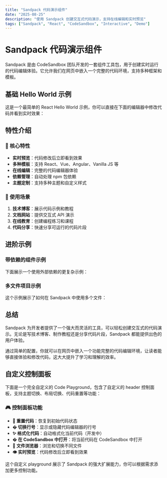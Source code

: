 ```yaml
---
title: "Sandpack 代码演示组件"
date: "2025-08-25"
description: "使用 Sandpack 创建交互式代码演示，支持在线编辑和实时预览"
tags: ["Sandpack", "React", "CodeSandbox", "Interactive", "Demo"]
---
```


# Sandpack 代码演示组件

Sandpack 是由 CodeSandbox 团队开发的一套组件工具包，用于创建实时运行的代码编辑体验。它允许我们在网页中嵌入一个完整的代码环境，支持多种框架和模板。

## 基础 Hello World 示例

这是一个最简单的 React Hello World 示例，你可以直接在下面的编辑器中修改代码并看到实时效果：

<SandpackDemo />

## 特性介绍

### 🎯 核心特性

- **实时预览**：代码修改后立即看到效果
- **多种模板**：支持 React、Vue、Angular、Vanilla JS 等
- **在线编辑**：完整的代码编辑器体验
- **依赖管理**：自动处理 npm 包依赖
- **主题定制**：支持多种主题和自定义样式

### 🚀 使用场景

1. **技术博客**：展示代码示例和教程
2. **文档网站**：提供交互式 API 演示
3. **在线教育**：创建编程练习和课程
4. **代码分享**：快速分享可运行的代码片段

## 进阶示例

### 带依赖的组件示例

下面展示一个使用外部依赖的更复杂示例：

<SandpackWithDependencies />

### 多文件项目示例

这个示例展示了如何在 Sandpack 中使用多个文件：

<SandpackMultiFile />

## 总结

Sandpack 为开发者提供了一个强大而灵活的工具，可以轻松创建交互式的代码演示。无论是写技术博客、制作教程还是分享代码片段，Sandpack 都能提供出色的用户体验。

通过简单的配置，你就可以在网页中嵌入一个功能完整的代码编辑环境，让读者能够直接体验和修改代码，这大大提升了学习和理解的效率。

## 自定义控制面板

下面是一个完全自定义的 Code Playground，包含了自定义的 header 控制面板，支持主题切换、布局切换、代码重置等功能：

<CustomSandpackPlaygroundDemo />

### 🎮 控制面板功能

- **🔄 重置代码**：恢复到初始代码状态
- **� 切换行号**：显示或隐藏代码编辑器的行号
- **✨ 格式化代码**：自动格式化当前代码（开发中）
- **� 在 CodeSandbox 中打开**：将当前代码在 CodeSandbox 中打开
- **📁 文件浏览器**：浏览和切换不同文件
- **👁️ 实时预览**：代码修改后立即看到效果

这个自定义 playground 展示了 Sandpack 的强大扩展能力，你可以根据需求添加更多控制功能。
